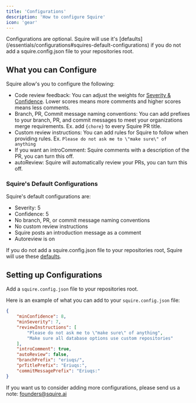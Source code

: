 ```yaml
---
title: 'Configurations'
description: 'How to configure Squire'
icon: 'gear'
---
```


<Note>
Configurations are optional. Squire will use it's [defaults](/essentials/configurations#squires-default-configurations) if you do not add a squire.config.json file to your repositories root.
</Note>

## What you can Configure
Squire allow's you to configure the following:
- Code review feedback: You can adjust the weights for [Severity & Confidence](/features/code-review#configurations-for-code-review). Lower scores means more comments and higher scores means less comments.
- Branch, PR, Commit message naming conventions: You can add prefixes to your branch, PR, and commit messages to meet your organizations merge requirements. Ex. add `{chore}` to every Squire PR title.
- Custom review instructions: You can add rules for Squire to follow when providing rules. Ex. `Please do not ask me to \"make sure\" of anything`
- If you want an introComment: Squire comments with a description of the PR, you can turn this off.
- autoReview: Squire will automatically review your PRs, you can turn this off.

### Squire's Default Configurations
Squire's default configurations are:
- Severity: 5
- Confidence: 5
- No branch, PR, or commit message naming conventions
- No custom review instructions
- Squire posts an introduction message as a comment
- Autoreview is on

If you do not add a squire.config.json file to your repositories root, Squire will use these [defaults](/essentials/configurations#squires-default-configurations).

## Setting up Configurations
Add a `squire.config.json` file to your repositories root.

Here is an example of what you can add to your `squire.config.json` file:

```json
{
    "minConfidence": 8,
    "minSeverity": 7,
    "reviewInstructions": [
		"Please do not ask me to \"make sure\" of anything",
		"Make sure all database options use custom repositories"
	],
    "introComment": true,
    "autoReview": false,
    "branchPrefix": "eriuqs/",
    "prTitlePrefix": "Eriuqs:",
    "commitMessagePrefix": "Eriuqs:"
}
```

If you want us to consider adding more configurations, please send us a note: founders@squire.ai
